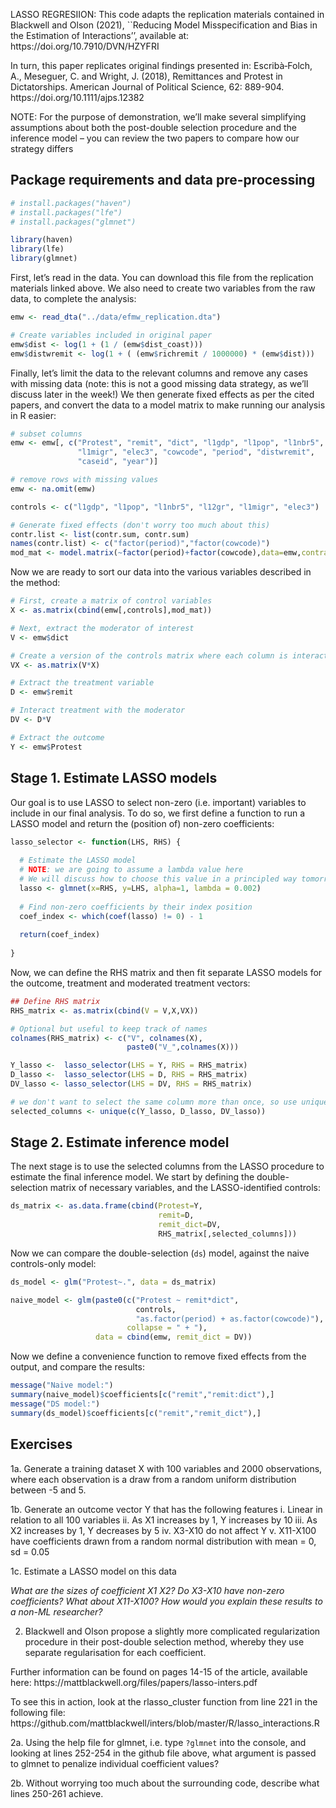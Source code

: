LASSO REGRESIION:
This code adapts the replication materials contained in Blackwell and Olson (2021), ``Reducing Model Misspecification and Bias in the Estimation of Interactions'', available at: https://doi.org/10.7910/DVN/HZYFRI

In turn, this paper replicates original findings presented in: Escribà‐Folch, A., Meseguer, C. and Wright, J. (2018), Remittances and Protest in Dictatorships. American Journal of Political Science, 62: 889-904. https://doi.org/10.1111/ajps.12382

NOTE: For the purpose of demonstration, we'll make several simplifying assumptions about both the post-double selection procedure and the inference model -- you can review the two papers to compare how our strategy differs

## Package requirements and data pre-processing

```r
# install.packages("haven")
# install.packages("lfe")
# install.packages("glmnet")

library(haven)
library(lfe)
library(glmnet)
```

First, let's read in the data. You can download this file from the replication materials linked above. We also need to create two variables from the raw data, to complete the analysis:

```r
emw <- read_dta("../data/efmw_replication.dta")

# Create variables included in original paper
emw$dist <- log(1 + (1 / (emw$dist_coast)))
emw$distwremit <- log(1 + ( (emw$richremit / 1000000) * (emw$dist)))
```

Finally, let's limit the data to the relevant columns and remove any cases with missing data (note: this is not a good missing data strategy, as we'll discuss later in the week!) We then generate fixed effects as per the cited papers, and convert the data to a model matrix to make running our analysis in R easier:

```r

# subset columns
emw <- emw[, c("Protest", "remit", "dict", "l1gdp", "l1pop", "l1nbr5", "l12gr",
               "l1migr", "elec3", "cowcode", "period", "distwremit",
               "caseid", "year")]

# remove rows with missing values
emw <- na.omit(emw)

controls <- c("l1gdp", "l1pop", "l1nbr5", "l12gr", "l1migr", "elec3")

# Generate fixed effects (don't worry too much about this)
contr.list <- list(contr.sum, contr.sum)
names(contr.list) <- c("factor(period)","factor(cowcode)")
mod_mat <- model.matrix(~factor(period)+factor(cowcode),data=emw,contrasts.arg=contr.list)[,-1]
```

Now we are ready to sort our data into the various variables described in the method:

```r
# First, create a matrix of control variables
X <- as.matrix(cbind(emw[,controls],mod_mat))

# Next, extract the moderator of interest
V <- emw$dict

# Create a version of the controls matrix where each column is interacted with V
VX <- as.matrix(V*X)

# Extract the treatment variable
D <- emw$remit

# Interact treatment with the moderator
DV <- D*V

# Extract the outcome
Y <- emw$Protest
```


## Stage 1. Estimate LASSO models

Our goal is to use LASSO to select non-zero (i.e. important) variables to include in our final analysis. To do so, we first define a function to run a LASSO model and return the (position of) non-zero coefficients:

```r
lasso_selector <- function(LHS, RHS) {
  
  # Estimate the LASSO model
  # NOTE: we are going to assume a lambda value here
  # We will discuss how to choose this value in a principled way tomorrow
  lasso <- glmnet(x=RHS, y=LHS, alpha=1, lambda = 0.002)
  
  # Find non-zero coefficients by their index position
  coef_index <- which(coef(lasso) != 0) - 1 
  
  return(coef_index)
  
}
```

Now, we can define the RHS matrix and then fit separate LASSO models for the outcome, treatment and moderated treatment vectors:

```r

## Define RHS matrix
RHS_matrix <- as.matrix(cbind(V = V,X,VX))

# Optional but useful to keep track of names
colnames(RHS_matrix) <- c("V", colnames(X), 
                          paste0("V_",colnames(X)))

Y_lasso <-  lasso_selector(LHS = Y, RHS = RHS_matrix)
D_lasso <-  lasso_selector(LHS = D, RHS = RHS_matrix)
DV_lasso <- lasso_selector(LHS = DV, RHS = RHS_matrix)

# we don't want to select the same column more than once, so use unique()
selected_columns <- unique(c(Y_lasso, D_lasso, DV_lasso))
```

## Stage 2. Estimate inference model

The next stage is to use the selected columns from the LASSO procedure to estimate the final inference model. We start by defining the double-selection matrix of necessary variables, and the LASSO-identified controls:

```r
ds_matrix <- as.data.frame(cbind(Protest=Y,
                                 remit=D,
                                 remit_dict=DV,
                                 RHS_matrix[,selected_columns]))
```

Now we can compare the double-selection (`ds`) model, against the naive controls-only model:

```r
ds_model <- glm("Protest~.", data = ds_matrix)

naive_model <- glm(paste0(c("Protest ~ remit*dict",
                            controls,
                            "as.factor(period) + as.factor(cowcode)"), 
                          collapse = " + "),
                   data = cbind(emw, remit_dict = DV))
```

Now we define a convenience function to remove fixed effects from the output, and compare the results:

```r
message("Naive model:")
summary(naive_model)$coefficients[c("remit","remit:dict"),]
message("DS model:")
summary(ds_model)$coefficients[c("remit","remit_dict"),]
```

## Exercises

1a. Generate a training dataset X with 100 variables and 2000 observations, where each observation is a draw from a random uniform distribution between -5 and 5.

1b. Generate an outcome vector Y that has the following features
   i.     Linear in relation to all 100 variables
   ii.    As X1 increases by 1, Y increases by 10
   iii.   As X2 increases by 1, Y decreases by 5
   iv.    X3-X10 do not affect Y
   v.     X11-X100 have coefficients drawn from a random normal distribution with mean = 0, sd = 0.05

1c. Estimate a LASSO model on this data

*What are the sizes of coefficient X1 X2? Do X3-X10 have non-zero coefficients? What about X11-X100? How would you explain these results to a non-ML researcher?*


2. Blackwell and Olson propose a slightly more complicated regularization procedure in their post-double selection method, whereby they use separate regularisation for each coefficient.

Further information can be found on pages 14-15 of the article, available here:
https://mattblackwell.org/files/papers/lasso-inters.pdf

To see this in action, look at the rlasso_cluster function from line 221 in the following file:
https://github.com/mattblackwell/inters/blob/master/R/lasso_interactions.R

2a. Using the help file for glmnet, i.e. type `?glmnet` into the console, and looking at lines 252-254 in the github file above, what argument is passed to glmnet to penalize individual coefficient values?

2b. Without worrying too much about the surrounding code, describe what lines 250-261 achieve. 
